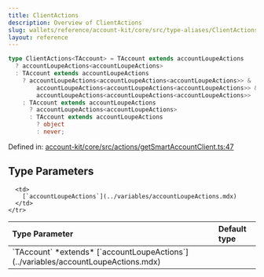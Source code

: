 ```yaml
---
title: ClientActions
description: Overview of ClientActions
slug: wallets/reference/account-kit/core/src/type-aliases/ClientActions
layout: reference
---
```


```ts
type ClientActions<TAccount> = TAccount extends accountLoupeActions
  ? accountLoupeActions<accountLoupeActions>
  : TAccount extends accountLoupeActions
    ? accountLoupeActions<accountLoupeActions<accountLoupeActions>> &
        accountLoupeActions<accountLoupeActions<accountLoupeActions>> &
        accountLoupeActions<accountLoupeActions<accountLoupeActions>>
    : TAccount extends accountLoupeActions
      ? accountLoupeActions<accountLoupeActions>
      : TAccount extends accountLoupeActions
        ? object
        : never;
```

Defined in: [account-kit/core/src/actions/getSmartAccountClient.ts:47](https://github.com/alchemyplatform/aa-sdk/blob/4987bdd63823427c48ec21401b71fa3cfc2d0675/account-kit/core/src/actions/getSmartAccountClient.ts#L47)

## Type Parameters

<table>
  <thead>
    <tr>
      <th align="left">Type Parameter</th>
      <th align="left">Default type</th>
    </tr>
  </thead>

  <tbody>
    <tr>
      <td>
        `TAccount` *extends* [`accountLoupeActions`](../variables/accountLoupeActions.mdx)
      </td>

      <td>
        [`accountLoupeActions`](../variables/accountLoupeActions.mdx)
      </td>
    </tr>

  </tbody>
</table>
